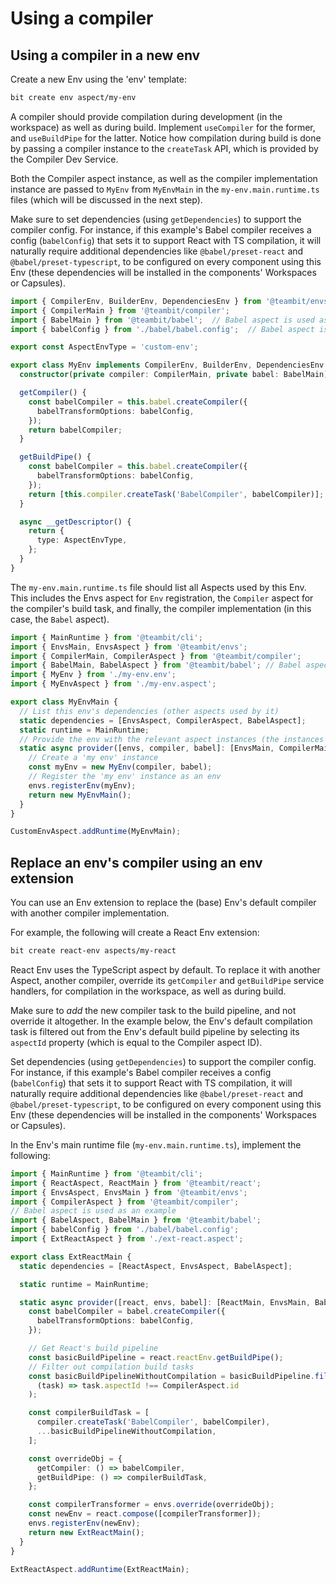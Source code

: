 # Using a compiler

## Using a compiler in a new env

Create a new Env using the 'env' template:

```bash
bit create env aspect/my-env
```

A compiler should provide compilation during development (in the workspace) as well as during build. Implement `useCompiler` for the former, and `useBuildPipe` for the latter.
Notice how compilation during build is done by passing a compiler instance to the `createTask` API, which is provided by the Compiler Dev Service.

Both the Compiler aspect instance, as well as the compiler implementation instance are passed to `MyEnv` from `MyEnvMain` in the `my-env.main.runtime.ts` files (which will be discussed in the next step).

Make sure to set dependencies (using `getDependencies`) to support the compiler config. For instance, if this example's Babel compiler receives a config (`babelConfig`) that sets it to support React with TS compilation,
it will naturally require additional dependencies like `@babel/preset-react` and `@babel/preset-typescript`, to be configured on every component using this Env (these dependencies will be installed in the components' Workspaces or Capsules).

```ts
import { CompilerEnv, BuilderEnv, DependenciesEnv } from '@teambit/envs';
import { CompilerMain } from '@teambit/compiler';
import { BabelMain } from '@teambit/babel';  // Babel aspect is used as an example
import { babelConfig } from './babel/babel.config';  // Babel aspect is used as an example

export const AspectEnvType = 'custom-env';

export class MyEnv implements CompilerEnv, BuilderEnv, DependenciesEnv {
  constructor(private compiler: CompilerMain, private babel: BabelMain) {}

  getCompiler() {
    const babelCompiler = this.babel.createCompiler({
      babelTransformOptions: babelConfig,
    });
    return babelCompiler;
  }

  getBuildPipe() {
    const babelCompiler = this.babel.createCompiler({
      babelTransformOptions: babelConfig,
    });
    return [this.compiler.createTask('BabelCompiler', babelCompiler)];
  }

  async __getDescriptor() {
    return {
      type: AspectEnvType,
    };
  }
}
```

The `my-env.main.runtime.ts` file should list all Aspects used by this Env.
This includes the Envs aspect for `Env` registration, the `Compiler` aspect for the compiler's build task, and finally, the compiler implementation (in this case, the `Babel` aspect).

```ts
import { MainRuntime } from '@teambit/cli';
import { EnvsMain, EnvsAspect } from '@teambit/envs';
import { CompilerMain, CompilerAspect } from '@teambit/compiler';
import { BabelMain, BabelAspect } from '@teambit/babel'; // Babel aspect is used as an example
import { MyEnv } from './my-env.env';
import { MyEnvAspect } from './my-env.aspect';

export class MyEnvMain {
  // List this env's dependencies (other aspects used by it)
  static dependencies = [EnvsAspect, CompilerAspect, BabelAspect];
  static runtime = MainRuntime;
  // Provide the env with the relevant aspect instances (the instances are injected by Bit)
  static async provider([envs, compiler, babel]: [EnvsMain, CompilerMain, BabelMain]) {
    // Create a 'my env' instance
    const myEnv = new MyEnv(compiler, babel);
    // Register the 'my env' instance as an env
    envs.registerEnv(myEnv);
    return new MyEnvMain();
  }
}

CustomEnvAspect.addRuntime(MyEnvMain);
```

## Replace an env's compiler using an env extension

You can use an Env extension to replace the (base) Env's default compiler with another compiler implementation.

For example, the following will create a React Env extension:

```bash
bit create react-env aspects/my-react
```

React Env uses the TypeScript aspect by default.
To replace it with another Aspect, another compiler, override its `getCompiler` and `getBuildPipe` service handlers, for compilation in the workspace, as well as during build.

Make sure to _add_ the new compiler task to the build pipeline, and not override it altogether. In the example below, the Env's default compilation task is filtered out from the Env's default build pipeline by selecting its `aspectId` property (which is equal to the Compiler aspect ID).

Set dependencies (using `getDependencies`) to support the compiler config. For instance, if this example's Babel compiler receives a config (`babelConfig`) that sets it to support React with TS compilation,
it will naturally require additional dependencies like `@babel/preset-react` and `@babel/preset-typescript`, to be configured on every component using this Env (these dependencies will be installed in the components' Workspaces or Capsules).

In the Env's main runtime file (`my-env.main.runtime.ts`), implement the following:

```ts
import { MainRuntime } from '@teambit/cli';
import { ReactAspect, ReactMain } from '@teambit/react';
import { EnvsAspect, EnvsMain } from '@teambit/envs';
import { CompilerAspect } from '@teambit/compiler';
// Babel aspect is used as an example
import { BabelAspect, BabelMain } from '@teambit/babel';
import { babelConfig } from './babel/babel.config';
import { ExtReactAspect } from './ext-react.aspect';

export class ExtReactMain {
  static dependencies = [ReactAspect, EnvsAspect, BabelAspect];

  static runtime = MainRuntime;

  static async provider([react, envs, babel]: [ReactMain, EnvsMain, BabelMain]) {
    const babelCompiler = babel.createCompiler({
      babelTransformOptions: babelConfig,
    });

    // Get React's build pipeline
    const basicBuildPipeline = react.reactEnv.getBuildPipe();
    // Filter out compilation build tasks
    const basicBuildPipelineWithoutCompilation = basicBuildPipeline.filter(
      (task) => task.aspectId !== CompilerAspect.id
    );

    const compilerBuildTask = [
      compiler.createTask('BabelCompiler', babelCompiler),
      ...basicBuildPipelineWithoutCompilation,
    ];

    const overrideObj = {
      getCompiler: () => babelCompiler,
      getBuildPipe: () => compilerBuildTask,
    };

    const compilerTransformer = envs.override(overrideObj);
    const newEnv = react.compose([compilerTransformer]);
    envs.registerEnv(newEnv);
    return new ExtReactMain();
  }
}

ExtReactAspect.addRuntime(ExtReactMain);
```
